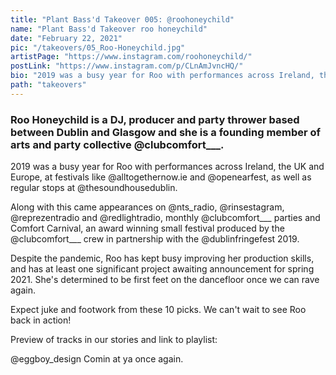 ```yaml
---
title: "Plant Bass'd Takeover 005: @roohoneychild"
name: "Plant Bass'd Takeover roo honeychild"
date: "February 22, 2021"
pic: "/takeovers/05_Roo-Honeychild.jpg"
artistPage: "https://www.instagram.com/roohoneychild/"
postLink: "https://www.instagram.com/p/CLnAmJvncHQ/"
bio: "2019 was a busy year for Roo with performances across Ireland, the UK and Europe, at festivals like @alltogethernow.ie"
path: "takeovers"
---
```


### Roo Honeychild is a DJ, producer and party thrower based between Dublin and Glasgow and she is a founding member of arts and party collective @clubcomfort\_\_\_.

2019 was a busy year for Roo with performances across Ireland, the UK and Europe, at festivals like @alltogethernow.ie and @openearfest, as well as regular stops at @thesoundhousedublin.

Along with this came appearances on @nts_radio, @rinsestagram, @reprezentradio and @redlightradio, monthly @clubcomfort\_\_\_ parties and Comfort Carnival, an award winning small festival produced by the @clubcomfort\_\_\_ crew in partnership with the @dublinfringefest 2019.

Despite the pandemic, Roo has kept busy improving her production skills, and has at least one significant project awaiting announcement for spring 2021. She's determined to be first feet on the dancefloor once we can rave again.

Expect juke and footwork from these 10 picks. We can't wait to see Roo back in action!

Preview of tracks in our stories and link to playlist: <HoverLink url="open.spotify.com/playlist/5skAgzUfGmZLwrOPNLnGVf" name="Plant Bass'd Picks." external inline />

@eggboy_design Comin at ya once again.
